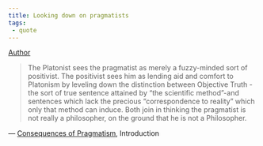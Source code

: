 ```yaml
---
title: Looking down on pragmatists
tags:
 - quote
---
```


[Author](/docs/phil/people/Richard Rorty.html)


> The Platonist sees the pragmatist as merely a fuzzy-minded sort of positivist. The positivist sees him as lending aid and comfort to Platonism by leveling down the distinction between Objective Truth -the sort of true sentence attained by "the scientific method"-and sentences which lack the precious "correspondence to reality" which only that method can induce. Both join in thinking the pragmatist is not really a philosopher, on the ground that he is not a Philosopher.

— [Consequences of Pragmatism](/docs/phil/works/Consequences of Pragmatism.html), Introduction